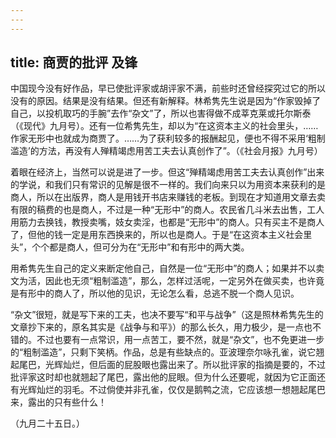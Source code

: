 ```yaml
---
---
---
```

title: 商贾的批评 及锋
---



中国现今没有好作品，早已使批评家或胡评家不满，前些时还曾经探究过它的所以没有的原因。结果是没有结果。但还有新解释。林希隽先生说是因为“作家毁掉了自己，以投机取巧的手腕”去作“杂文”了，所以也害得做不成莘克莱或托尔斯泰（《现代》九月号）。还有一位希隽先生，却以为“在这资本主义的社会里头，……作家无形中也就成为商贾了。……为了获利较多的报酬起见，便也不得不采用‘粗制滥造’的方法，再没有人殚精竭虑用苦工夫去认真创作了”。（《社会月报》九月号）

着眼在经济上，当然可以说是进了一步。但这“殚精竭虑用苦工夫去认真创作”出来的学说，和我们只有常识的见解是很不一样的。我们向来只以为用资本来获利的是商人，所以在出版界，商人是用钱开书店来赚钱的老板。到现在才知道用文章去卖有限的稿费的也是商人，不过是一种“无形中”的商人。农民省几斗米去出售，工人用筋力去换钱，教授卖嘴，妓女卖淫，也都是“无形中”的商人。只有买主不是商人了，但他的钱一定是用东西换来的，所以也是商人。于是“在这资本主义社会里头”，个个都是商人，但可分为在“无形中”和有形中的两大类。

用希隽先生自己的定义来断定他自己，自然是一位“无形中”的商人；如果并不以卖文为活，因此也无须“粗制滥造”，那么，怎样过活呢，一定另外在做买卖，也许竟是有形中的商人了，所以他的见识，无论怎么看，总逃不脱一个商人见识。

“杂文”很短，就是写下来的工夫，也决不要写“和平与战争”（这是照林希隽先生的文章抄下来的，原名其实是《战争与和平》）的那么长久，用力极少，是一点也不错的。不过也要有一点常识，用一点苦工，要不然，就是“杂文”，也不免更进一步的“粗制滥造”，只剩下笑柄。作品，总是有些缺点的。亚波理奈尔咏孔雀，说它翘起尾巴，光辉灿烂，但后面的屁股眼也露出来了。所以批评家的指摘是要的，不过批评家这时却也就翘起了尾巴，露出他的屁眼。但为什么还要呢，就因为它正面还有光辉灿烂的羽毛。不过倘使并非孔雀，仅仅是鹅鸭之流，它应该想一想翘起尾巴来，露出的只有些什么！

（九月二十五日。）